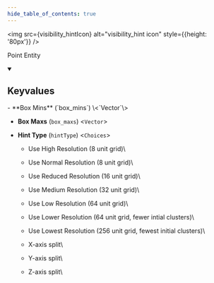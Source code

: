 ```yaml
---
hide_table_of_contents: true
---
```


<!---
!!!!!!
THIS PAGE IS AUTOGENERATED FROM GAME FGD DEFINITIONS!
DO NOT EDIT MANUALLY!
!!!!!!

In order to make edits, you can make an annotation file in /fgd_dump_overrides
-->



<img src={visibility_hintIcon} alt="visibility_hint icon" style={{height: '80px'}} />

Point Entity



<details open>
<summary><h2>Keyvalues</h2></summary>
- **Box Mins** (`box_mins`) \<`Vector`\>

- **Box Maxs** (`box_maxs`) \<`Vector`\>

- **Hint Type** (`hintType`) \<`Choices`\>
  - Use High Resolution (8 unit grid)\
    
  - Use Normal Resolution (8 unit grid)\
    
  - Use Reduced Resolution (16 unit grid)\
    
  - Use Medium Resolution (32 unit grid)\
    
  - Use Low Resolution (64 unit grid)\
    
  - Use Lower Resolution (64 unit grid, fewer intial clusters)\
    
  - Use Lowest Resolution (256 unit grid, fewest initial clusters)\
    
  - X-axis split\
    
  - Y-axis split\
    
  - Z-axis split\
    



 </details>

